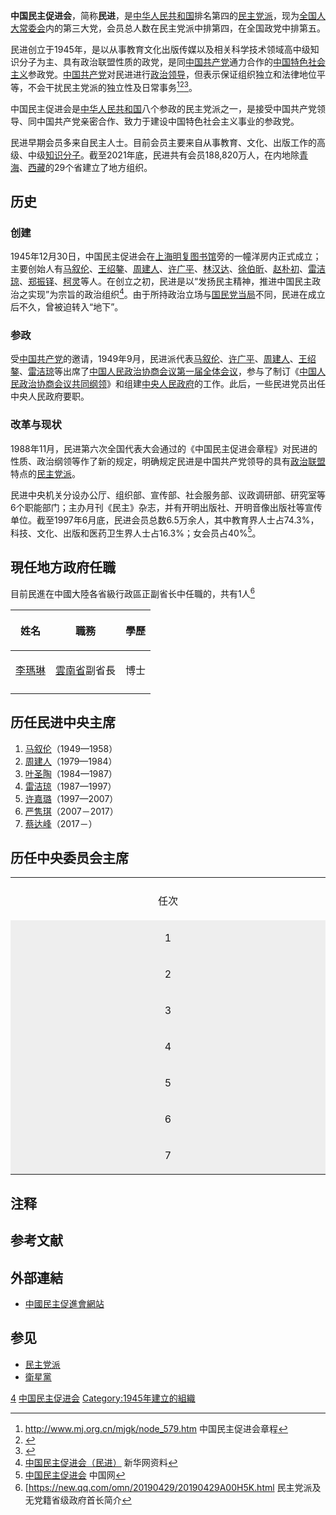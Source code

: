 {{distinguish|中国民主教育基金会|民主進步黨|民主進步黨 (香港)|民主进步党 (马来西亚)|中国国民党民主促进会}}
{{Otheruses|subject=中华人民共和国的一个政党|other=其他條目說明|民进}}
{{Infobox Political Party
|名字       = 中国民主促进会
|原文名     = 
|lang1      = 
|name_lang1 = 
|lang2      = 
|name_lang2 = 
|lang3      = 
|name_lang3 = 
|党代表色 = #FFF500
|图像     =中国民主促进会标志.png
|图像说明 = 中国民主促进会标志
|创始人   = [[马叙伦|马叙伦]]、[[王绍鏊|王绍鏊]]、[[周建人|周建人]]、[[许广平|许广平]]
<!-- 自命名参数 -->
|flag = 
|leader1_title   = 主席
|leader1_name    = [[蔡达峰|蔡达峰]]
|leader2_title   = 第一副主席
|leader2_name    = [[刘新成|刘新成]]
|leader3_title   = 副主席
|leader3_name    = [[朱永新|朱永新]]、[[姚爱兴|姚爱兴]]、[[卫小春|卫小春]]、[[张雨东|张雨东]]、[[王刚|王刚]]、[[陶凯元|陶凯元]]、[[庞丽娟|庞丽娟]]、[[黄震_(动力机械工程专家)|黄震]]、[[高友东|高友东]]
|leader4_title   = 秘书长
|leader4_name    = [[高友东|高友东]]
|wing1_title = 
|wing1       = 
|wing2_title = 
|wing2       = 
|wing3_title = 
|wing3       = 
|affiliation1_title = 
|affiliation1       = 
|建立     = {{start date|1945|12|30}}，{{Age in years and days|1945|12|30|age=no}}前<br>{{ROC-1928|上海市}}
|解散     = <!-- 解散时间 {{end date|YYYY|MM|DD}} -->
|分裂自   = 
|前身     = 
|并入     = 
|总部     =  {{PRC}}[[北京市|北京市]][[朝阳区_(北京市)|朝阳区]]霄云路霄云里7号
|党报     = 《民主》杂志
|智库     = 
|党员数目 = 182618
|统计日期 = 2020年
|意识形态 = [[社会自由主义|社会自由主义]]<br/>[[社会主义市场经济|社会主义市场经济]]<br/>[[市场自由主义|市场自由主义]]<br/>[[民主社会主义|民主社会主义]]<br/>[[中国特色社会主义|中国特色社会主义]]
|官方网站 = {{URL|http://www.mj.org.cn}}
|口号     = 
|blank1_title = 
|blank1       =
|blank2_title =
|blank2       =
<!-- 议会席位 -->
|seats1_title = [[全国人民代表大会|全国人大]]<ref name="民进1">{{cite web|author1=中国民主促进会中央委员会|title=第十三届全国人大代表中的民进会员|url=http://www.mj.org.cn/mjgk/content/2018-02/28/content_283077.htm|website=中国民主促进会门户网站|accessdate=2018-03-05|location=北京|language=zh-cn|archive-url=https://web.archive.org/web/20180305063438/http://www.mj.org.cn/mjgk/content/2018-02/28/content_283077.htm|archive-date=2018-03-05|dead-url=yes}}</ref>
|seats1       = {{Infobox political party/seats|58|2980|hex=#FFF500|per=1}}
|seats2_title =  [[全国人大常委会|全国人大常委会]]
|seats2       = {{Infobox political party/seats|7|175|hex=#FFF500|per=1}}
|seats3_title = [[全国政协|全国政协]]<br><small>（政党委员）</small>
|seats3       = {{Infobox political party/seats|45|544|hex=#FFF500|per=1}}
|seats4_title = [[中国一级行政区|省级政府首长]]{{NoteTag|指中华人民共和国各[[中国一级行政区|省]][[人民政府|人民政府]]正副省长、[[自治区|自治区]]人民政府正副主席和[[直辖市|直辖市]]人民政府正副市长的人数占比。}}
|seats4       = {{Infobox political party/seats|1|264|hex=#FFF500}}
|seats5_title =
|seats5       =
|seats6_title =
|seats6       =
|seats7_title =
|seats7       =
|国家     = 中华人民共和国
|脚注     = 
}}

'''中国民主促进会'''，简称'''民进'''，是[[中华人民共和国|中华人民共和国]]排名第四的[[民主党派|民主党派]]，现为[[全国人大常委会|全国人大常委会]]内的第三大党，会员总人数在民主党派中排第四，在全国政党中排第五。

民进创立于1945年，是以从事教育文化出版传媒以及相关科学技术领域高中级知识分子为主、具有政治联盟性质的政党，是同[[中国共产党|中国共产党]]通力合作的[[中国特色社会主义|中国特色社会主义]]参政党。[[中国共产党|中国共产党]]对民进进行[[中国共产党领导的多党合作和政治协商制度|政治领导]]，但表示保证组织独立和法律地位平等，不会干扰民主党派的独立性及日常事务<ref>http://www.mj.org.cn/mjgk/node_579.htm {{Wayback|url=http://www.mj.org.cn/mjgk/node_579.htm |date=20181214015012 }} 中国民主促进会章程</ref><ref name="报道0525A">{{cite web |author1=甘肃政协 |title=“共产党对民主党派的领导是政治领导”提法的由来 |url=https://m.thepaper.cn/newsDetail_forward_4451549 |website=澎湃新闻 |accessdate=2020-05-25 |location=上海 |language=zh-cn |archive-date=2020-05-29 |archive-url=https://web.archive.org/web/20200529230303/https://m.thepaper.cn/newsDetail_forward_4451549 |dead-url=no }}</ref><ref name="论文1">{{cite journal|author1=王预震 |title=试论民主党派的独立性 |journal=产业与科技论坛 |date=2011 |volume= |issue=19 |pages=19-20 |accessdate=2020-08-25 |location=北京 |language=zh-hans}}</ref>。

中国民主促进会是[[中华人民共和国|中华人民共和国]]八个参政的民主党派之一，是接受中国共产党领导、同中国共产党亲密合作、致力于建设中国特色社会主义事业的参政党。

民进早期会员多来自民主人士。目前会员主要来自从事教育、文化、出版工作的高级、中级[[知识分子|知识分子]]。截至2021年底，民进共有会员188,820万人，在内地除[[青海|青海]]、[[西藏|西藏]]的29个省建立了地方组织。

== 历史 ==
=== 创建 ===
1945年12月30日，中国民主促进会在[[上海|上海]][[明复图书馆|明复图书馆]]旁的一幢洋房内正式成立；主要创始人有[[马叙伦|马叙伦]]、[[王绍鏊|王绍鏊]]、[[周建人|周建人]]、[[许广平|许广平]]、[[林汉达|林汉达]]、[[徐伯昕|徐伯昕]]、[[赵朴初|赵朴初]]、[[雷洁琼|雷洁琼]]、[[郑振铎|郑振铎]]、[[柯灵|柯灵]]等人。在创立之初，民进是以“发扬民主精神，推进中国民主政治之实现”为宗旨的政治组织<ref>[http://news.xinhuanet.com/ziliao/2004-11/06/content_2183584.htm 中国民主促进会（民进）] {{Wayback|url=http://news.xinhuanet.com/ziliao/2004-11/06/content_2183584.htm |date=20150627200559 }} 新华网资料</ref>。由于所持政治立场与[[国民党当局|国民党当局]]不同，民进在成立后不久，曾被迫转入“地下”。

=== 参政 ===
受[[中国共产党|中国共产党]]的邀请，1949年9月，民进派代表[[马叙伦|马叙伦]]、[[许广平|许广平]]、[[周建人|周建人]]、[[王绍鏊|王绍鏊]]、[[雷洁琼|雷洁琼]]等出席了[[中国人民政治协商会议第一届全体会议|中国人民政治协商会议第一届全体会议]]，参与了制订《[[中国人民政治协商会议共同纲领|中国人民政治协商会议共同纲领]]》和组建[[中央人民政府|中央人民政府]]的工作。此后，一些民进党员出任中央人民政府要职。

=== 改革与现状 ===
1988年11月，民进第六次全国代表大会通过的《中国民主促进会章程》对民进的性质、政治纲领等作了新的规定，明确规定民进是中国共产党领导的具有[[政治联盟|政治联盟]]特点的[[民主党派|民主党派]]。

民进中央机关分设办公厅、组织部、宣传部、社会服务部、议政调研部、研究室等6个职能部门；主办月刊《民主》杂志，并有开明出版社、开明音像出版社等宣传单位。截至1997年6月底，民进会员总数6.5万余人，其中教育界人士占74.3%，科技、文化、出版和医药卫生界人士占16.3%；女会员占40%<ref>[http://www.lianghui.org.cn/chinese/2003/Feb/273753.htm 中国民主促进会] {{Wayback|url=http://www.lianghui.org.cn/chinese/2003/Feb/273753.htm |date=20160304105524 }} 中国网</ref>。

== 現任地方政府任職 ==
目前民進在中國大陸各省級行政區正副省长中任職的，共有1人<ref>[https://new.qq.com/omn/20190429/20190429A00H5K.html {{Wayback|url=https://new.qq.com/omn/20190429/20190429A00H5K.html |date=20200603195056 }} 民主党派及无党籍省级政府首长简介</ref>
{| class="wikitable"
|-
! 姓名
! 職務
! 學歷
|-
| [[李瑪琳|李瑪琳]]
| [[雲南省|雲南省]]副省長
| 博士
|-
|}

==历任民进中央主席==
#[[马叙伦|马叙伦]]（1949—1958）
#[[周建人|周建人]]（1979—1984）
#[[叶圣陶|叶圣陶]]（1984—1987）
#[[雷洁琼|雷洁琼]]（1987—1997）
#[[许嘉璐|许嘉璐]]（1997—2007）
#[[严隽琪|严隽琪]]（2007－2017）
#[[蔡达峰|蔡达峰]]（2017－）
==历任中央委员会主席==
{| width=95% class="wikitable"
|-
|colspan=8 align="center" bgcolor="#CCCCFF" |
|-
! rowspan=2 width=5%  | 任次
! rowspan=2 width=10% | 職務
! rowspan=2 width=19% | 肖像
! rowspan=2 width=10% | 姓名
! colspan=2 width=87% | 任職期間
! rowspan=2 width=24% | 備註
|-
!width="15%" align ="center"|就任時間|| width="15%" align ="center"|卸任時間
|-
! style="background:#eee"|1
|rowspan=7 align="center"|'''中国民主促进会中央委员会主席'''<br />
|align="center"|
|align="center"|[[马叙伦|马叙伦]]
|1950年4月26日||1970年5月4日
|1950年，在中国民主促进会第一次全国代表大会上，马叙伦当选中国民主促进会中央委员会第一任主席。此后，在中国民主促进会第二次和第三次全国代表大会上，他继续连任主席。在[[中国民主同盟|中国民主同盟]]第一届中央委员会第七次全体会议上，马叙伦获增选为中国民主同盟中央副主席，此后他还连任第二届和第三届中国民主同盟中央副主席。
|-
! style="background:#eee"|2
|align="center"|
|align="center"|[[周建人|周建人]]
|1979年10月22日||1984年7月29日
|马叙伦1970年逝世后，职务空缺，1979年推选周建人担任主席
|-
! style="background:#eee"|3
|align="center"|
|align="center"|[[叶圣陶|叶圣陶]]
|1984年12月22日||1987年6月5日
|1962年，叶圣陶加入中国民主促进会，在1979年民进四代大会上，当选为民进中央副主席，1984年9月，出任民进中央代主席。1984年12月，在民进七届二中全会上被推选为主席。<ref>{{Cite web |url=http://www.my285.com/xdmj/yst/00.htm |title=叶圣陶.人物介绍 |accessdate=2019-11-06 |archive-date=2016-03-05 |archive-url=https://web.archive.org/web/20160305012853/http://www.my285.com/xdmj/yst/00.htm |dead-url=no }}</ref>
|-
! style="background:#eee"|4
|align="center"|
|align="center"|[[雷洁琼|雷洁琼]]
|1987年6月5日||1997年11月26日
|1986年，被增选为第六届[[全国政协副主席|全国政协副主席]]；1987年6月，接任中国民主促进会中央主席；1988年4月，在[[第七届全国人民代表大会|第七届全国人民代表大会]]第一次会议上，当选[[全国人大常委会副委员长|全国人大常委会副委员长]]；1993年3月，连任[[第八届全国人大常委会|第八届全国人大常委会]]副委员长职务。1997年12月，在民进第十次全国代表大会上，卸任主席职务的同时，被推举为民进中央名誉主席。
|-
! style="background:#eee"|5
|align="center"|
|align="center"|[[许嘉璐|许嘉璐]]
|1997年12月26日||2007年12月7日
|曾任第九届、十届[[全国人大常委会副委员长|全国人大常委会副委员长]]
|-
! style="background:#eee"|6
|align="center"|
|align="center"|[[严隽琪|严隽琪]]
|2007年12月7日|| 2017年12月7日
|曾任[[中央社会主义学院|中央社会主义学院]]院长、[[第十二届全国人民代表大会常务委员会|第十二届全国人民代表大会常务委员会]][[全国人民代表大会常务委员会副委员长|副委员长]]。
|-
! style="background:#eee"|7
|align="center"|
|align="center"|[[蔡达峰|蔡达峰]]
|2017年12月7日||现任
|现任[[全国人大常委会副委员长|全国人大常委会副委员长]]
|}

== 注释 ==
{{NoteFoot}}

== 参考文献 ==
{{Reflist|30em}}

==外部連結==
*[http://www.mj.org.cn 中國民主促進會網站]{{Wayback|url=http://www.mj.org.cn/ |date=20171012173450 }}

== 参见 ==
* [[民主党派|民主党派]]
*[[卫星党|衛星黨]]

{{中华人民共和国政党}}
{{第二次国共内战}}
{{台湾海峡两岸主题}}
{{Authority control}}

[[Category:中国民主党派|4]]
[[Category:中国民主促进会|]]
[[Category:1945年建立的組織|Category:1945年建立的組織]]